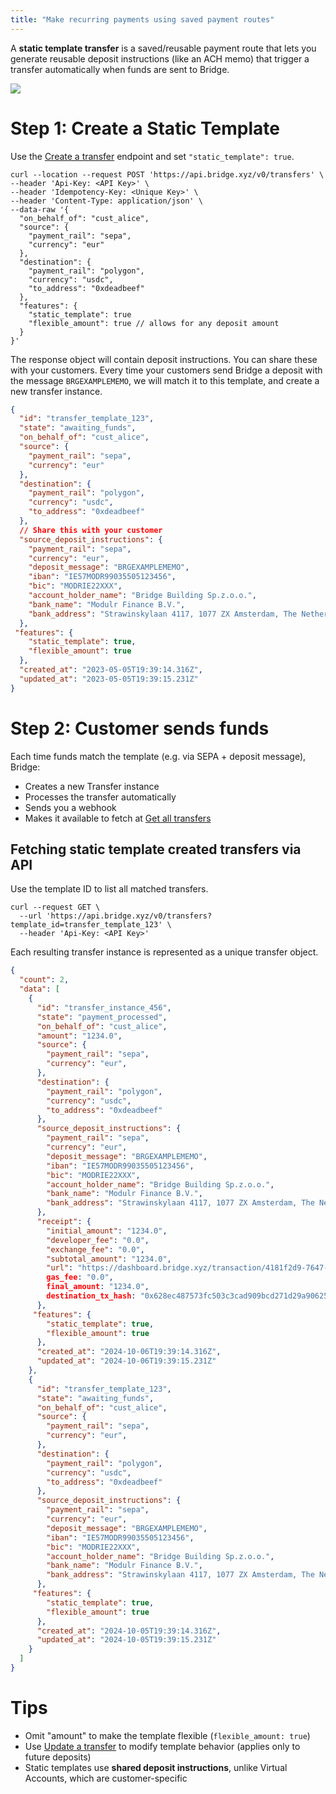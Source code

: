 ```yaml
---
title: "Make recurring payments using saved payment routes"
---
```


A **static template transfer** is a saved/reusable payment route that lets you generate reusable deposit instructions (like an ACH memo) that trigger a transfer automatically when funds are sent to Bridge.

![](https://files.readme.io/90b7930e8ce414f975cccda396c27b11b574bc04d5d29bf43e54632d0faf7372-image.png)

# Step 1: Create a Static Template

Use the [Create a transfer](ref:post_transfers) endpoint and set `"static_template": true`.

```curl Request
curl --location --request POST 'https://api.bridge.xyz/v0/transfers' \
--header 'Api-Key: <API Key>' \
--header 'Idempotency-Key: <Unique Key>' \
--header 'Content-Type: application/json' \
--data-raw '{
  "on_behalf_of": "cust_alice",
  "source": {
    "payment_rail": "sepa",
    "currency": "eur"
  },
  "destination": {
    "payment_rail": "polygon",
    "currency": "usdc",
    "to_address": "0xdeadbeef"
  },
  "features": {
  	"static_template": true
    "flexible_amount": true // allows for any deposit amount
  }
}'
```

The response object will contain deposit instructions. You can share these with your customers. Every time your customers send Bridge a deposit with the message `BRGEXAMPLEMEMO`, we will match it to this template, and create a new transfer instance.

```json Response
{
  "id": "transfer_template_123",
  "state": "awaiting_funds",
  "on_behalf_of": "cust_alice",
  "source": {
    "payment_rail": "sepa",
    "currency": "eur"
  },
  "destination": {
    "payment_rail": "polygon",
    "currency": "usdc",
    "to_address": "0xdeadbeef"
  },
  // Share this with your customer
  "source_deposit_instructions": {
    "payment_rail": "sepa",
    "currency": "eur",
    "deposit_message": "BRGEXAMPLEMEMO",
    "iban": "IE57MODR99035505123456",
    "bic": "MODRIE22XXX",
    "account_holder_name": "Bridge Building Sp.z.o.o.",
    "bank_name": "Modulr Finance B.V.",
    "bank_address": "Strawinskylaan 4117, 1077 ZX Amsterdam, The Netherlands"
  },
 "features": {
    "static_template": true,
    "flexible_amount": true
  },
  "created_at": "2023-05-05T19:39:14.316Z",
  "updated_at": "2023-05-05T19:39:15.231Z"
}
```

# Step 2: Customer sends funds

Each time funds match the template (e.g. via SEPA \+ deposit message), Bridge:

- Creates a new Transfer instance
- Processes the transfer automatically
- Sends you a webhook
- Makes it available to fetch at [Get all transfers](ref:get_customers-customerid-transfers)

## Fetching static template created transfers via API

Use the template ID to list all matched transfers.

```curl Request
curl --request GET \
  --url 'https://api.bridge.xyz/v0/transfers?template_id=transfer_template_123' \
  --header 'Api-Key: <API Key>'
```

Each resulting transfer instance is represented as a unique transfer object.

```json Response
{
  "count": 2,
  "data": [
    {
      "id": "transfer_instance_456",
      "state": "payment_processed",
      "on_behalf_of": "cust_alice",
      "amount": "1234.0",
      "source": {
        "payment_rail": "sepa",
        "currency": "eur",
      },
      "destination": {
        "payment_rail": "polygon",
        "currency": "usdc",
        "to_address": "0xdeadbeef"
      },
      "source_deposit_instructions": {
        "payment_rail": "sepa",
        "currency": "eur",
        "deposit_message": "BRGEXAMPLEMEMO",
        "iban": "IE57MODR99035505123456",
        "bic": "MODRIE22XXX",
        "account_holder_name": "Bridge Building Sp.z.o.o.",
        "bank_name": "Modulr Finance B.V.",
        "bank_address": "Strawinskylaan 4117, 1077 ZX Amsterdam, The Netherlands"
      },
      "receipt": {
        "initial_amount": "1234.0",
        "developer_fee": "0.0",
        "exchange_fee": "0.0",
        "subtotal_amount": "1234.0",
        "url": "https://dashboard.bridge.xyz/transaction/4181f2d9-7647-4249-b340-068d6ebdf8a2/receipt/c571e913-1f94-457e-a158-4249526b847b",
        gas_fee: "0.0",
        final_amount: "1234.0",
        destination_tx_hash: "0x628ec487573fc503c3cad909bcd271d29a906257dc19a27db8cc82f213cf95e2",
      },
     "features": {
        "static_template": true,
        "flexible_amount": true
      },
      "created_at": "2024-10-06T19:39:14.316Z",
      "updated_at": "2024-10-06T19:39:15.231Z"
    },
    {
      "id": "transfer_template_123",
      "state": "awaiting_funds",
      "on_behalf_of": "cust_alice",
      "source": {
        "payment_rail": "sepa",
        "currency": "eur",
      },
      "destination": {
        "payment_rail": "polygon",
        "currency": "usdc",
        "to_address": "0xdeadbeef"
      },
      "source_deposit_instructions": {
        "payment_rail": "sepa",
        "currency": "eur",
        "deposit_message": "BRGEXAMPLEMEMO",
        "iban": "IE57MODR99035505123456",
        "bic": "MODRIE22XXX",
        "account_holder_name": "Bridge Building Sp.z.o.o.",
        "bank_name": "Modulr Finance B.V.",
        "bank_address": "Strawinskylaan 4117, 1077 ZX Amsterdam, The Netherlands"
      },
     "features": {
        "static_template": true,
        "flexible_amount": true
      },
      "created_at": "2024-10-05T19:39:14.316Z",
      "updated_at": "2024-10-05T19:39:15.231Z"
    }
  ]
}
```

# Tips

- Omit "amount" to make the template flexible (`flexible_amount: true`)
- Use [Update a transfer](ref:put_transfers-transferid) to modify template behavior (applies only to future deposits)
- Static templates use **shared deposit instructions**, unlike Virtual Accounts, which are customer-specific